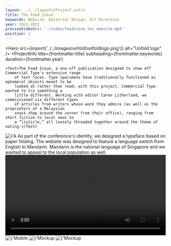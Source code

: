```yaml
---
layout: ../../layouts/Project.astro
title: The Food Issue
keywords: Website, Editorial Design, Art Direction
year: 2021-2022
previewVideoSrc: './video/foodissue_toc_website.mp4'
position: 1
---
```




<Hero src={import('../../images/unfold/unfoldlogo.png')} alt="Unfold logo" />
<ProjectInfo
    title={frontmatter.title}
    subheading={frontmatter.keywords}
    duration={frontmatter.year}
>
    <Text>The Food Issue, a one-off publication designed to show off Commercial Type's extensive range
        of text faces. Type specimens have traditionally functioned as ephemeral objects meant to be
        looked at rather than read; with this project, Commercial Type wanted to try something a
        little different. Working with editor Caren Litherland, we commissioned six different types
        of articles from writers whose work they admire (as well as the proprietors of a Malaysian
        snack shop around the corner from their office), ranging from short fiction to local news to
        a “listicle,” all loosely threaded together around the theme of eating.</Text>
</ProjectInfo>
<Img
    src={import('../../images/unfold/typeface.png')}
    alt={'A diverse future for all of us.'}
    lazy={false}
/>
<Text>As part of the conference's identity, we designed a typeface based on paper folding.</Text>
<Carousel
    uniqueTitle={'typeface'}
    images={[
        {
            src: import('../../images/unfold/unfoldwebsite1.png'),
            alt: 'Unfold website',
        },
        {
            src: import('../../images/unfold/unfoldwebsite2.png'),
            alt: 'Unfold website in Chinese',
        },
    ]}
/>
<Text>The website was designed to feature a language switch from English to Mandarin. Mandarin is the
    national language of Singapore and we wanted to appeal to the local population as well.</Text>
<video class="video" id="video-style" controls="" width="100%" height="auto">
    <source src="/video/unfoldwebsite.mp4" type="video/mp4" />
    Your browser does not support the video tag.
</video>
<Img src={import('../../images/unfold/websitemobile.png')} alt={'Mobile website screenshot'} />
<Img
    src={import('../../images/unfold/unfoldenviroment.jpg')}
    alt={'Mockup of Unfold logo in different environments'}
/>
<Img
    src={import('../../images/unfold/enviromental4.png')}
    alt={'Mockup of Unfold logo in different environments'}
/>
<Carousel
    uniqueTitle={'screenshots'}
    images={[
        {
            src: import('../../images/unfold/unfoldarchivesplash.png'),
            alt: 'Unfold splash screen',
        },
        {
            src: import('../../images/unfold/unfoldarchive.png'),
            alt: 'Unfold sign-up page',
        },
    ]}
/>
